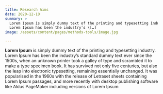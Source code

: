 ```yaml
---
title: Research Aims
date: 2020-12-10
summary: >
  Lorem Ipsum is simply dummy text of the printing and typesetting industry.
  Lorem Ipsum has been the industry’s \[…]
image: /assets/content/pages/methods-tools/image.jpg

---
```

**Lorem Ipsum** is simply dummy text of the printing and typesetting industry. Lorem Ipsum has been the industry’s standard dummy text ever since the 1500s, when an unknown printer took a galley of type and scrambled it to make a type specimen book. It has survived not only five centuries, but also the leap into electronic typesetting, remaining essentially unchanged. It was popularised in the 1960s with the release of Letraset sheets containing Lorem Ipsum passages, and more recently with desktop publishing software like Aldus PageMaker including versions of Lorem Ipsum
